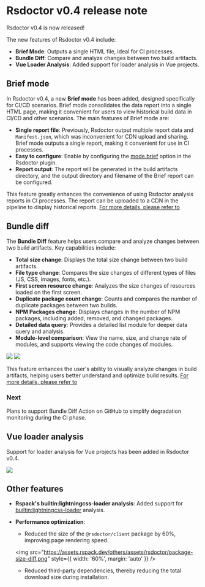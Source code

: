 # Rsdoctor v0.4 release note

Rsdoctor v0.4 is now released!

The new features of Rsdoctor v0.4 include:

- **Brief Mode**: Outputs a single HTML file, ideal for CI processes.
- **Bundle Diff**: Compare and analyze changes between two build artifacts.
- **Vue Loader Analysis**: Added support for loader analysis in Vue projects.

## Brief mode

In Rsdoctor v0.4, a new **Brief mode** has been added, designed specifically for CI/CD scenarios. Brief mode consolidates the data report into a single HTML page, making it convenient for users to view historical build data in CI/CD and other scenarios. The main features of Brief mode are:

- **Single report file**: Previously, Rsdoctor output multiple report data and `Manifest.json`, which was inconvenient for CDN upload and sharing. Brief mode outputs a single report, making it convenient for use in CI processes.
- **Easy to configure**: Enable by configuring the [mode.brief](/config/options/options#mode) option in the Rsdoctor plugin.
- **Report output**: The report will be generated in the build artifacts directory, and the output directory and filename of the Brief report can be configured.

This feature greatly enhances the convenience of using Rsdoctor analysis reports in CI processes. The report can be uploaded to a CDN in the pipeline to display historical reports. [For more details, please refer to](/guide/start/cicd)

## Bundle diff


<Badge text="Version: 0.4.5" type="warning" />

The **Bundle Diff** feature helps users compare and analyze changes between two build artifacts. Key capabilities include:

- **Total size change**: Displays the total size change between two build artifacts.
- **File type change**: Compares the size changes of different types of files (JS, CSS, images, fonts, etc.).
- **First screen resource change**: Analyzes the size changes of resources loaded on the first screen.
- **Duplicate package count change**: Counts and compares the number of duplicate packages between two builds.
- **NPM Packages change**: Displays changes in the number of NPM packages, including added, removed, and changed packages.
- **Detailed data query**: Provides a detailed list module for deeper data query and analysis.
- **Module-level comparison**: View the name, size, and change rate of modules, and supports viewing the code changes of modules.

<div style={{ display: 'flex', justifyContent: 'space-between' }}>
  <img
    src="https://assets.rspack.dev/others/assets/rsdoctor/bundle-diff-cards.png"
    style={{ width: '48%' }}
  />
  <img
    src="https://assets.rspack.dev/others/assets/rsdoctor/bundle-diff-module-list.png"
    style={{ width: '48%' }}
  />
</div>

This feature enhances the user's ability to visually analyze changes in build artifacts, helping users better understand and optimize build results. [For more details, please refer to](/guide/usage/bundle-diff)

### Next

Plans to support Bundle Diff Action on GitHub to simplify degradation monitoring during the CI phase.

## Vue loader analysis

<Badge text="Version: 0.4.5" type="warning" />

Support for loader analysis for Vue projects has been added in Rsdoctor v0.4.

<img src="https://assets.rspack.dev/others/assets/rsdoctor/vue-loader.png" />

## Other features

- **Rspack's builtin:lightningcss-loader analysis**: Added support for [builtin:lightningcss-loader](https://rspack.dev/guide/features/builtin-lightningcss-loader#builtin-lightningcss-loader) analysis.
- **Performance optimization**:

  - Reduced the size of the `@rsdoctor/client` package by 60%, improving page rendering speed.

  <img
    src="https://assets.rspack.dev/others/assets/rsdoctor/package-size-diff.png"
    style={{ width: '60%', margin: 'auto' }}
  />

  - Reduced third-party dependencies, thereby reducing the total download size during installation.
